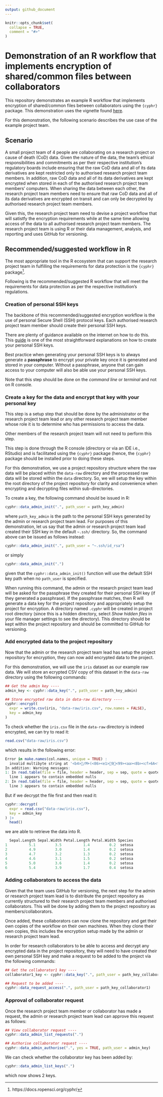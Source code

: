 ```yaml
---
output: github_document
---
```


<!-- README.md is generated from README.Rmd. Please edit that file -->

```r
knitr::opts_chunk$set(
  collapse = TRUE,
  comment = "#>"
)
```

# Demonstration of an R workflow that implements encryption of shared/common files between collaborators

<!-- badges: start -->
<!-- badges: end -->

This repository demonstrates an example R workflow that implements encryption of shared/common files between collaborators using the `{cyphr}` package. This demonstration uses the vignette found [here](https://docs.ropensci.org/cyphr/articles/data.html).

For this demonstration, the following scenario describes the use case of the example project team.

## Scenario

A small project team of 4 people are collaborating on a research project on cause of death (CoD) data. Given the nature of the data, the team's ethical responsibilities and commitments as per their respective institution's regulatory boards include ensuring that the raw CoD data and all of its data derivatives are kept restricted only to authorised research project team members. In addition, raw CoD data and all of its data derivatives are kept encrypted when stored in each of the authorised research project team members' computers. When sharing the data between each other, the research project team members need to ensure that raw CoD data and all of its data derivatives are encrypted on transit and can only be decrypted by authorised research project team members.

Given this, the research project team need to devise a project workflow that will satistfy the encryption requirements while at the same time allowing access of the data to all authorised research project team members. The research project team is using R or their data management, analysis, and reporting and uses GitHub for versioning.

## Recommended/suggested workflow in R

The most appropriate tool in the R ecosystem that can support the research project team in fulfilling the requirements for data protection is the `{cyphr}` package[^1].

Following is the recommended/suggested R workflow that will meet the requirements for data protection as per the respective institution's regulations.


### Creation of personal SSH keys

The backbone of this recommended/suggested encryption workflow is the use of personal Secure Shell (SSH) protocol keys. Each authorised research project team member should create their personal SSH keys.

There are plenty of guidance available on the internet on how to do this. This [guide](https://docs.digitalocean.com/products/droplets/how-to/add-ssh-keys/create-with-openssh/) is one of the most straightforward explanations on how to create your personal SSH keys.

Best practice when generating your personal SSH keys is to always generate a **passphrase** to encrypt your private key once it is generated and stored in your computer. Without a passphrase, anyone that can gain access to your computer will also be able use your personal SSH keys.

Note that this step should be done on the *command line* or *terminal* and not on R console.

### Create a key for the data and encrypt that key with your personal key

This step is a setup step that should be done by the administrator or the research project team lead or any other research project team member whose role it is to determine who has permissions to access the data.

Other members of the research project team will not need to perform this step.

This step is done through the R console (directory or via an IDE i.e., RStudio) and is facilitated using the `{cyphr}` package (hence, the `{cyphr}` package should be installed prior to doing these steps.

For this demonstration, we use a project repository structure where the raw data will be placed within the `data-raw` directory and the processed raw data will be stored within the `data` directory. So, we will setup the key within the root directory of the project repository for clarity and convenience when encrypting and decrypting files within sub-directories.

To create a key, the following command should be issued in R:

```R
cyphr::data_admin_init(".", path_user = path_key_admin)
```

where `path_key_admin` is the path to the personal SSH keys generated by the admin or research project team lead. For purposes of this demonstration, let us say that the admin or research project team lead created their SSH key in the default `~.ssh/` directory. So, the command above can be issued as follows instead:

```R
cyphr::data_admin_init(".", path_user = "~.ssh/id_rsa")
```

or simply

```R
cyphr::data_admin_init(".")
```

given that the `cyphr::data_admin_init()` function will use the default SSH key path when no `path_user` is specified.

When running this command, the admin or the research project team lead will be asked for the passphrase they created for their personal SSH key (if they generated a passphrase). If the passphrase matches, then R will generate a data key for the project repository and appropriately setup the project for encryption. A directory named `.cyphr` will be created in project root directory (since this is a hidden directory, select *Show hidden files* in your file manager settings to see the directory). This directory should be kept within the project repository and should be committed to GitHub for versioning.

### Add encrypted data to the project repository

Now that the admin or the research project team lead has setup the project repository for encryption, they can now add encrypted data to the project.

For this demonstration, we will use the `iris` dataset as our example raw data. We will store an ecrypted CSV copy of this dataset in the `data-raw` directory using the following commands:

```R
## Get the admin key ----
admin_key <- cyphr::data_key(".", path_user = path_key_admin)

## Store encrypted raw data in data-raw directory ----
cyphr::encrypt(
  expr = write.csv(iris, "data-raw/iris.csv", row.names = FALSE),
  key = admin_key
)
```

To check whether the `iris.csv` file in the `data-raw` directory is indeed encrypted, we can try to read it:

```R
read.csv("data-raw/iris.csv")
```

which results in the following error:


```R
Error in make.names(col.names, unique = TRUE) : 
  invalid multibyte string at '<b4>/M+(<86><e1>9<99><aa><8b><cf>6A<f5>F~<bd><ff<9a><f5><92>t5<ef>{`<96><e0><92>iP<e1><bd>'
In addition: Warning messages:
1: In read.table(file = file, header = header, sep = sep, quote = quote,  :
  line 1 appears to contain embedded nulls
2: In read.table(file = file, header = header, sep = sep, quote = quote,  :
  line 3 appears to contain embedded nulls
```

But if we decrypt the file first and then read it:

```R
cyphr::decrypt(
  expr = read.csv("data-raw/iris.csv"),
  key = admin_key
) |>
  head()
```

we are able to retrieve the data into R.

```R
  Sepal.Length Sepal.Width Petal.Length Petal.Width Species
1          5.1         3.5          1.4         0.2  setosa
2          4.9         3.0          1.4         0.2  setosa
3          4.7         3.2          1.3         0.2  setosa
4          4.6         3.1          1.5         0.2  setosa
5          5.0         3.6          1.4         0.2  setosa
6          5.4         3.9          1.7         0.4  setosa
```

### Adding collaborators to access the data

Given that the team uses GitHub for versioning, the next step for the admin or research project team lead is to distribute the project repository as currently structured to their research project team members and authorised collaborators. This will be done by adding them to the project repository as members/collaborators.

Once added, these collaborators can now clone the repository and get their own copies of the workflow on their own machines. When they clone their own copies, this includes the encryption setup made by the admin or research project team lead.

In order for research collaborators to be able to access and decrypt any encrypted data in the project repository, they will need to have created their own personal SSH key and make a request to be added to the project via the following commands:

```R
## Get the collaborator1 key ----
collaborator1_key <- cyphr::data_key(".", path_user = path_key_collaborator1)

## Request to be added ----
cyphr::data_request_access(".", path_user = path_key_collaborator1)
```

### Approval of collaborator request

Once the research project team member or collaborator has made a request, the admin or research project team lead can approve this request as follows:

```R
## View collaborator request ----
cyphr::data_admin_list_requests(".")

## Authorise collaborator request ----
cyphr::data_admin_authorise(".", yes = TRUE, path_user = admin_key)
```

We can check whether the collaborator key has been added by:

```R
cyphr::data_admin_list_keys(".")
```

which now shows 2 keys.





[^1]: https://docs.ropensci.org/cyphr/




